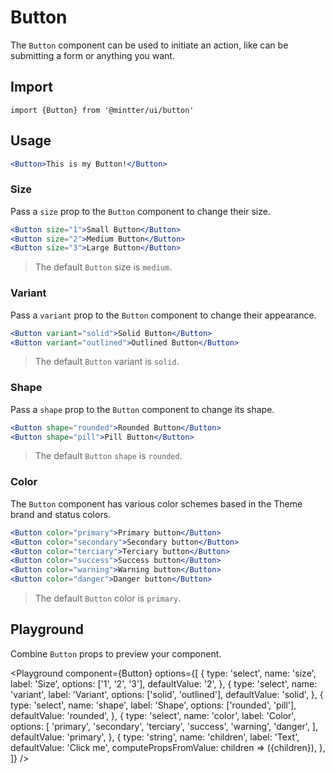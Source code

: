 
<Meta title="Forms/Button" />

# Button

The `Button` component can be used to initiate an action, like can be submitting
a form or anything you want.

## Import

```tsx
import {Button} from '@mintter/ui/button'
```

## Usage

```jsx
<Button>This is my Button!</Button>
```

### Size

Pass a `size` prop to the `Button` component to change their size.

```jsx columns
<Button size="1">Small Button</Button>
<Button size="2">Medium Button</Button>
<Button size="3">Large Button</Button>
```

> The default `Button` size is `medium`.

### Variant

Pass a `variant` prop to the `Button` component to change their appearance.

```jsx columns
<Button variant="solid">Solid Button</Button>
<Button variant="outlined">Outlined Button</Button>
```

> The default `Button` variant is `solid`.

### Shape

Pass a `shape` prop to the `Button` component to change its shape.

```jsx columns
<Button shape="rounded">Rounded Button</Button>
<Button shape="pill">Pill Button</Button>
```

> The default `Button` `shape` is `rounded`.

### Color

The `Button` component has various color schemes based in the Theme brand and
status colors.

```jsx columns
<Button color="primary">Primary button</Button>
<Button color="secondary">Secondary button</Button>
<Button color="terciary">Terciary button</Button>
<Button color="success">Success button</Button>
<Button color="warning">Warning button</Button>
<Button color="danger">Danger button</Button>
```

> The default `Button` color is `primary`.

## Playground

Combine `Button` props to preview your component.

<Playground
  component={Button}
  options={[
    {
      type: 'select',
      name: 'size',
      label: 'Size',
      options: ['1', '2', '3'],
      defaultValue: '2',
    },
    {
      type: 'select',
      name: 'variant',
      label: 'Variant',
      options: ['solid', 'outlined'],
      defaultValue: 'solid',
    },
    {
      type: 'select',
      name: 'shape',
      label: 'Shape',
      options: ['rounded', 'pill'],
      defaultValue: 'rounded',
    },
    {
      type: 'select',
      name: 'color',
      label: 'Color',
      options: [
        'primary',
        'secondary',
        'terciary',
        'success',
        'warning',
        'danger',
      ],
      defaultValue: 'primary',
    },
    {
      type: 'string',
      name: 'children',
      label: 'Text',
      defaultValue: 'Click me',
      computePropsFromValue: children => ({children}),
    },
  ]}
/>
